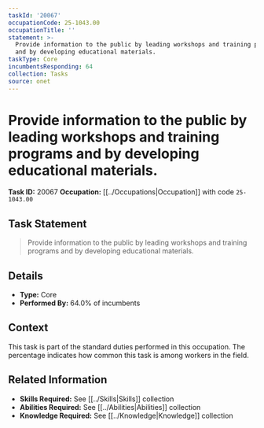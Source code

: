 ```yaml
---
taskId: '20067'
occupationCode: 25-1043.00
occupationTitle: ''
statement: >-
  Provide information to the public by leading workshops and training programs
  and by developing educational materials.
taskType: Core
incumbentsResponding: 64
collection: Tasks
source: onet
---
```

# Provide information to the public by leading workshops and training programs and by developing educational materials.

**Task ID:** 20067
**Occupation:** [[../Occupations|Occupation]] with code `25-1043.00`

## Task Statement

> Provide information to the public by leading workshops and training programs and by developing educational materials.

## Details

- **Type:** Core
- **Performed By:** 64.0% of incumbents

## Context

This task is part of the standard duties performed in this occupation. The percentage indicates how common this task is among workers in the field.

## Related Information

- **Skills Required:** See [[../Skills|Skills]] collection
- **Abilities Required:** See [[../Abilities|Abilities]] collection
- **Knowledge Required:** See [[../Knowledge|Knowledge]] collection

